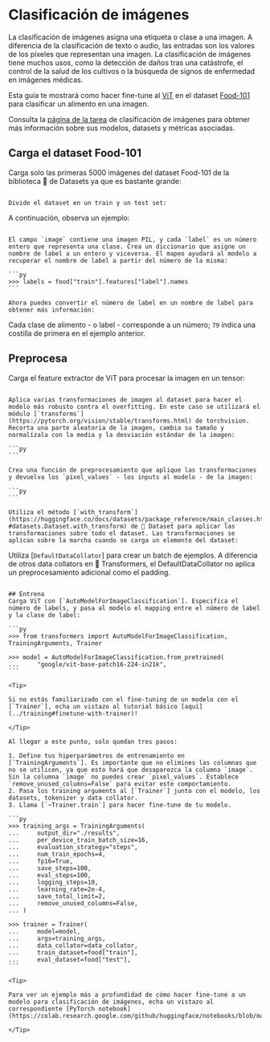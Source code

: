 <!--Copyright 2022 The HuggingFace Team. All rights reserved.

Licensed under the Apache License, Version 2.0 (the "License"); you may not use this file except in compliance with
the License. You may obtain a copy of the License at

http://www.apache.org/licenses/LICENSE-2.0

Unless required by applicable law or agreed to in writing, software distributed under the License is distributed on
an "AS IS" BASIS, WITHOUT WARRANTIES OR CONDITIONS OF ANY KIND, either express or implied. See the License for the
specific language governing permissions and limitations under the License.
-->

# Clasificación de imágenes

<Youtube id="tjAIM7BOYhw"/>

La clasificación de imágenes asigna una etiqueta o clase a una imagen. A diferencia de la clasificación de texto o audio, las entradas son los valores de los píxeles que representan una imagen. La clasificación de imágenes tiene muchos usos, como la detección de daños tras una catástrofe, el control de la salud de los cultivos o la búsqueda de signos de enfermedad en imágenes médicas.

Esta guía te mostrará como hacer fine-tune al [ViT](https://huggingface.co/docs/transformers/v4.16.2/en/model_doc/vit) en el dataset [Food-101](https://huggingface.co/datasets/food101) para clasificar un alimento en una imagen.

<Tip>

Consulta la [página de la tarea](https://huggingface.co/tasks/audio-classification) de clasificación de imágenes para obtener más información sobre sus modelos, datasets y métricas asociadas.

</Tip>

## Carga el dataset Food-101

Carga solo las primeras 5000 imágenes del dataset Food-101 de la biblioteca 🤗 de Datasets ya que es bastante grande:

``````

Divide el dataset en un train y un test set:

``````

A continuación, observa un ejemplo:

``````

El campo `image` contiene una imagen PIL, y cada `label` es un número entero que representa una clase. Crea un diccionario que asigne un nombre de label a un entero y viceversa. El mapeo ayudará al modelo a recuperar el nombre de label a partir del número de la misma:

```py
>>> labels = food["train"].features["label"].names
```

Ahora puedes convertir el número de label en un nombre de label para obtener más información:

``````

Cada clase de alimento - o label - corresponde a un número; `79` indica una costilla de primera en el ejemplo anterior.

## Preprocesa

Carga el feature extractor de ViT para procesar la imagen en un tensor:

``````

Aplica varias transformaciones de imagen al dataset para hacer el modelo más robusto contra el overfitting. En este caso se utilizará el módulo [`transforms`](https://pytorch.org/vision/stable/transforms.html) de torchvision. Recorta una parte aleatoria de la imagen, cambia su tamaño y normalízala con la media y la desviación estándar de la imagen:

```py
```

Crea una función de preprocesamiento que aplique las transformaciones y devuelva los `pixel_values` - los inputs al modelo - de la imagen:

```py
```

Utiliza el método [`with_transform`](https://huggingface.co/docs/datasets/package_reference/main_classes.html?#datasets.Dataset.with_transform) de 🤗 Dataset para aplicar las transformaciones sobre todo el dataset. Las transformaciones se aplican sobre la marcha cuando se carga un elemento del dataset:

``````

Utiliza [`DefaultDataCollator`] para crear un batch de ejemplos. A diferencia de otros data collators en 🤗 Transformers, el DefaultDataCollator no aplica un preprocesamiento adicional como el padding.

``````

## Entrena
Carga ViT con [`AutoModelForImageClassification`]. Especifica el número de labels, y pasa al modelo el mapping entre el número de label y la clase de label:

```py
>>> from transformers import AutoModelForImageClassification, TrainingArguments, Trainer

>>> model = AutoModelForImageClassification.from_pretrained(
...     "google/vit-base-patch16-224-in21k",
```

<Tip>

Si no estás familiarizado con el fine-tuning de un modelo con el [`Trainer`], echa un vistazo al tutorial básico [aquí](../training#finetune-with-trainer)!

</Tip>

Al llegar a este punto, solo quedan tres pasos:

1. Define tus hiperparámetros de entrenamiento en [`TrainingArguments`]. Es importante que no elimines las columnas que no se utilicen, ya que esto hará que desaparezca la columna `image`. Sin la columna `image` no puedes crear `pixel_values`. Establece `remove_unused_columns=False` para evitar este comportamiento.
2. Pasa los training arguments al [`Trainer`] junto con el modelo, los datasets, tokenizer y data collator.
3. Llama [`~Trainer.train`] para hacer fine-tune de tu modelo.

```py
>>> training_args = TrainingArguments(
...     output_dir="./results",
...     per_device_train_batch_size=16,
...     evaluation_strategy="steps",
...     num_train_epochs=4,
...     fp16=True,
...     save_steps=100,
...     eval_steps=100,
...     logging_steps=10,
...     learning_rate=2e-4,
...     save_total_limit=2,
...     remove_unused_columns=False,
... )

>>> trainer = Trainer(
...     model=model,
...     args=training_args,
...     data_collator=data_collator,
...     train_dataset=food["train"],
...     eval_dataset=food["test"],
```

<Tip>

Para ver un ejemplo más a profundidad de cómo hacer fine-tune a un modelo para clasificación de imágenes, echa un vistazo al correspondiente [PyTorch notebook](https://colab.research.google.com/github/huggingface/notebooks/blob/main/examples/image_classification.ipynb).

</Tip>
